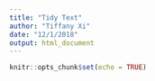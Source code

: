 ```yaml
---
title: "Tidy Text"
author: "Tiffany Xi"
date: "12/1/2018"
output: html_document
---
```


```r
knitr::opts_chunk$set(echo = TRUE)
```
